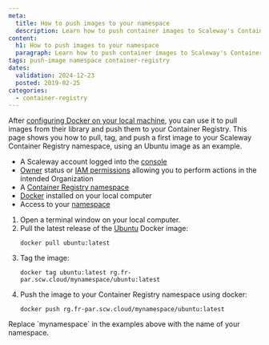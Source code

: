 ```yaml
---
meta:
  title: How to push images to your namespace
  description: Learn how to push container images to Scaleway's Container Registry.
content:
  h1: How to push images to your namespace
  paragraph: Learn how to push container images to Scaleway's Container Registry.
tags: push-image namespace container-registry
dates:
  validation: 2024-12-23
  posted: 2019-02-25
categories:
  - container-registry
---
```


After [configuring Docker on your local machine](/container-registry/how-to/connect-docker-cli/), you can use it to pull images from their library and push them to your Container Registry. This page shows you how to pull, tag, and push a first image to your Scaleway Container Registry namespace, using an Ubuntu image as an example.

<Macro id="requirements" />

- A Scaleway account logged into the [console](https://console.scaleway.com)
- [Owner](/iam/concepts/#owner) status or [IAM permissions](/iam/concepts/#permission) allowing you to perform actions in the intended Organization
- A [Container Registry namespace](/container-registry/how-to/create-namespace/)
- [Docker](https://www.docker.com/) installed on your local computer
- Access to your [namespace](/container-registry/how-to/connect-docker-cli/)


1. Open a terminal window on your local computer.
2. Pull the latest release of the [Ubuntu](https://hub.docker.com/_/ubuntu/) Docker image:
    ```
    docker pull ubuntu:latest
    ```
3. Tag the image:
    ```
    docker tag ubuntu:latest rg.fr-par.scw.cloud/mynamespace/ubuntu:latest
    ```
4. Push the image to your Container Registry namespace using docker:
    ```
    docker push rg.fr-par.scw.cloud/mynamespace/ubuntu:latest
    ```

<Message type="important">
  Replace `mynamespace` in the examples above with the name of your namespace.
</Message>



